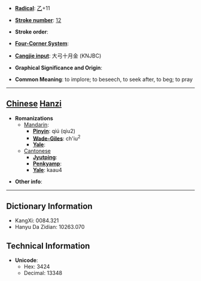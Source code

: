 * '''[[Wiktionary:Chinese radical index| Radical]]''': [[Wiktionary:Chinese radical index 乙|乙]]+11

* '''[[Wiktionary:Chinese total strokes index|Stroke number]]''': [[Wiktionary:Chinese total strokes index 12|12]]

* '''Stroke order''': 

* '''[[Wiktionary:Chinese four corner index|Four-Corner System]]''': 

* '''[[Wiktionary:Chinese Cangjie index|Cangjie input]]''': 大弓十月金 (KNJBC)

* '''Graphical Significance and Origin''': 

* '''Common Meaning''': to implore; to beseech, to seek after, to beg; to pray

----

== [[Chinese]] [[Hanzi]] ==

* '''Romanizations'''
** [[Mandarin]]:
*** '''[[Pinyin]]''': qiú (qiu2)
*** '''[[Wade-Giles]]''': ch'iu<sup>2</sup>
*** '''[[Yale]]''': 
**[[Cantonese]]
***'''[[Jyutping]]''':
***'''[[Penkyamp]]''': 
***'''[[Yale]]''': kaau4

* '''Other info''': 

----

== Dictionary Information ==

* KangXi: 0084.321
* Hanyu Da Zidian: 10263.070

== Technical Information ==

* '''Unicode''':
** Hex: 3424
** Decimal: 13348